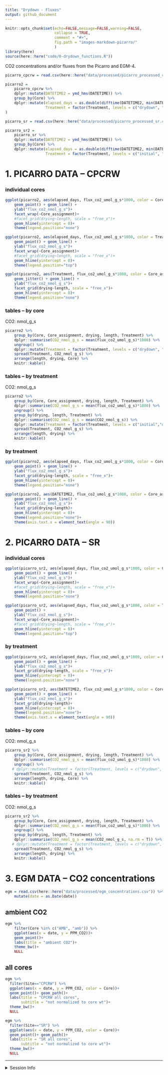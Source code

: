 ```yaml
---
title: "Drydown - Fluxes"
output: github_document
---
```


```r

knitr::opts_chunk$set(echo=FALSE,message=FALSE,warning=FALSE,
                      collapse = TRUE,
                      comment = "#>", 
                      fig.path = "images-markdown-picarro/"
                      )
library(here)
source(here::here("code/0-drydown_functions.R"))
```

CO2 concentrations and/or fluxes from the Picarro and EGM-4.  




```r
picarro_cpcrw = read.csv(here::here("data/processed/picarro_processed_cpcrw.csv.gz"))

picarro2 = 
    picarro_cpcrw %>% 
    dplyr::mutate(DATETIME2 = ymd_hms(DATETIME)) %>% 
    group_by(Core) %>% 
    dplyr::mutate(elapsed_days = as.double(difftime(DATETIME2, min(DATETIME2), units = "days")),
                  Treatment = factor(Treatment, levels = c("drydown", "drought", "sat", "sat_incubation")) 
)

picarro_sr = read.csv(here::here("data/processed/picarro_processed_sr.csv.gz"))

picarro_sr2 = 
    picarro_sr %>% 
    dplyr::mutate(DATETIME2 = ymd_hms(DATETIME)) %>% 
    group_by(Core) %>% 
    dplyr::mutate(elapsed_days = as.double(difftime(DATETIME2, min(DATETIME2), units = "days")),
                  Treatment = factor(Treatment, levels = c("initial", "drydown", "drought", "sat", "sat_incubation")))
```


# 1. PICARRO DATA -- CPCRW

### individual cores  
```r
ggplot(picarro2, aes(elapsed_days, flux_co2_umol_g_s*1000, color = Core_assignment)) + 
    geom_point() + geom_line() +
    ylab("flux_co2_nmol_g_s")+
    facet_wrap(~Core_assignment)+
    #facet_grid(drying~length, scale = "free_x")+
    geom_hline(yintercept = 0)+
    theme(legend.position="none")
```

```r
ggplot(picarro2, aes(elapsed_days, flux_co2_umol_g_s*1000, color = Treatment)) + 
    geom_point() + geom_line() +
    ylab("flux_co2_nmol_g_s")+
    facet_wrap(~Core_assignment)+
    #facet_grid(drying~length, scale = "free_x")+
    geom_hline(yintercept = 0)+
    theme(legend.position="top")
```

```r
ggplot(picarro2, aes(Treatment, flux_co2_umol_g_s*1000, color = Core_assignment)) + 
    geom_jitter() + geom_line() +
    ylab("flux_co2_nmol_g_s")+
    facet_grid(drying~length, scale = "free_x")+
    geom_hline(yintercept = 0)+
    theme(legend.position="none")
```

### tables -- by core
CO2: nmol_g_s
```r
picarro2 %>% 
    group_by(Core, Core_assignment, drying, length, Treatment) %>%
    dplyr::summarise(CO2_nmol_g_s = mean(flux_co2_umol_g_s)*1000) %>% 
    ungroup() %>% 
    dplyr::mutate(Treatment = factor(Treatment, levels = c("drydown", "drought", "sat", "sat_incubation"))) %>% 
    spread(Treatment, CO2_nmol_g_s) %>% 
    arrange(length, drying, Core) %>% 
    knitr::kable()
```

### tables -- by treatment
CO2: nmol_g_s
```r
picarro2 %>% 
    group_by(Core, Core_assignment, drying, length, Treatment) %>%
    dplyr::summarise(CO2_nmol_g_s = mean(flux_co2_umol_g_s)*1000) %>% 
    ungroup() %>% 
    group_by(drying, length, Treatment) %>%
    dplyr::summarise(CO2_nmol_g_s = mean(CO2_nmol_g_s)) %>% 
    dplyr::mutate(Treatment = factor(Treatment, levels = c("initial","drydown", "drought", "sat", "sat_incubation"))) %>% 
    spread(Treatment, CO2_nmol_g_s) %>% 
    arrange(length, drying) %>% 
    knitr::kable()
```


### by treatment  
```r
ggplot(picarro2, aes(elapsed_days, flux_co2_umol_g_s*1000, color = Core_assignment)) + 
    geom_point() + geom_line() +
    ylab("flux_co2_nmol_g_s")+
    facet_grid(drying~length, scale = "free_x")+
    geom_hline(yintercept = 0)+
    theme(legend.position="none")
```

```r
ggplot(picarro2, aes(DATETIME2, flux_co2_umol_g_s*1000, color = Core_assignment)) + 
    geom_point() + geom_line() +
    ylab("flux_co2_nmol_g_s")+
    facet_grid(drying~length)+
    geom_hline(yintercept = 0)+
    theme(legend.position="none")+
    theme(axis.text.x = element_text(angle = 90))

```

# 2. PICARRO DATA -- SR

### individual cores  
```r
ggplot(picarro_sr2, aes(elapsed_days, flux_co2_umol_g_s*1000, color = Core_assignment)) + 
    geom_point() + geom_line() +
    ylab("flux_co2_nmol_g_s")+
    facet_wrap(~Core_assignment)+
    #facet_grid(drying~length, scale = "free_x")+
    geom_hline(yintercept = 0)+
    theme(legend.position="none")
```

```r
ggplot(picarro_sr2, aes(elapsed_days, flux_co2_umol_g_s*1000, color = Treatment)) + 
    geom_point() +
    ylab("flux_co2_nmol_g_s")+
    facet_wrap(~Core_assignment)+
    #facet_grid(drying~length, scale = "free_x")+
    geom_hline(yintercept = 0)+
    theme(legend.position="top")
```

### by treatment  
```r
ggplot(picarro_sr2, aes(elapsed_days, flux_co2_umol_g_s*1000, color = Core_assignment)) + 
    geom_point() + geom_line() +
    ylab("flux_co2_nmol_g_s")+
    facet_grid(drying~length, scale = "free_x")+
    geom_hline(yintercept = 0)+
    theme(legend.position="none")
```

```r
ggplot(picarro_sr2, aes(DATETIME2, flux_co2_umol_g_s*1000, color = Core_assignment)) + 
    geom_point() + geom_line() +
    ylab("flux_co2_nmol_g_s")+
    facet_grid(drying~length)+
    geom_hline(yintercept = 0)+
    theme(legend.position="none")+
    theme(axis.text.x = element_text(angle = 90))
```


### tables -- by core
CO2: nmol_g_s
```r
picarro_sr2 %>% 
    group_by(Core, Core_assignment, drying, length, Treatment) %>%
    dplyr::summarise(CO2_nmol_g_s = mean(flux_co2_umol_g_s)*1000) %>% 
    ungroup() %>% 
   # dplyr::mutate(Treatment = factor(Treatment, levels = c("drydown", "drought", "sat", "sat_incubation"))) %>% 
    spread(Treatment, CO2_nmol_g_s) %>% 
    arrange(length, drying, Core) %>% 
    knitr::kable()
```

### tables -- by treatment
CO2: nmol_g_s
```r
picarro_sr2 %>% 
    group_by(Core, Core_assignment, drying, length, Treatment) %>%
    dplyr::summarise(CO2_nmol_g_s = mean(flux_co2_umol_g_s)*1000) %>% 
    ungroup() %>% 
    group_by(drying, length, Treatment) %>%
    dplyr::summarise(CO2_nmol_g_s = mean(CO2_nmol_g_s, na.rm = T)) %>% 
   # dplyr::mutate(Treatment = factor(Treatment, levels = c("drydown", "drought", "sat", "sat_incubation"))) %>% 
    spread(Treatment, CO2_nmol_g_s) %>% 
    arrange(length, drying) %>% 
    knitr::kable()
```

# 3. EGM DATA -- CO2 concentrations

```r
egm = read.csv(here::here("data/processed/egm_concentrations.csv")) %>% 
    mutate(date = as.Date(date))
```
## ambient CO2
```r
egm %>% 
    filter(Core %in% c("AMB", "amb")) %>% 
    ggplot(aes(x = date, y = PPM_CO2))+
    geom_point()+
    labs(title = "ambient CO2")+
    theme_bw()+
    NULL
```

## all cores

```r
egm %>% 
  filter(Site=="CPCRW") %>% 
  ggplot(aes(x = date, y = PPM_CO2, color = Core))+
  geom_point()+ geom_path()+
  labs(title = "CPCRW all cores",
       subtitle = "not normalized to core wt")+
  theme_bw()+
  NULL

egm %>% 
  filter(Site=="SR") %>% 
  ggplot(aes(x = date, y = PPM_CO2, color = Core))+
  geom_point()+ geom_path()+
  labs(title = "SR all cores",
       subtitle = "not normalized to core wt")+
  theme_bw()+
  NULL
```

---
<details>
    <summary>Session Info</summary>

Date Run: `r Sys.Date()`

```r
sessionInfo()
```
    
</details>